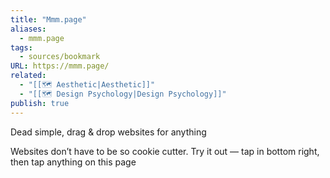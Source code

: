 ```yaml
---
title: "Mmm.page"
aliases:
  - mmm.page
tags:
  - sources/bookmark
URL: https://mmm.page/
related:
  - "[[🗺️ Aesthetic|Aesthetic]]"
  - "[[🗺️ Design Psychology|Design Psychology]]"
publish: true
---
```




Dead simple, drag & drop websites for anything

Websites don’t have to be so cookie cutter. Try it out — tap in bottom right, then tap anything on this page